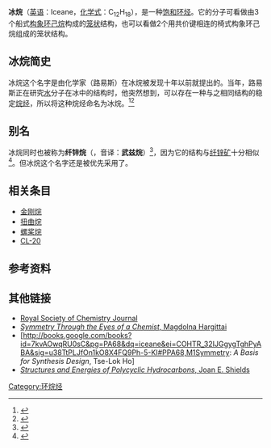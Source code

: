 {{chembox
| Verifiedfields = changed
| Watchedfields = changed
| verifiedrevid = 424837516
|   Name = 冰烷
|   ImageFileL1 = Iceane-3D-sticks.png
|   ImageSizeL1 = 100px
|   ImageFileR1 = Iceane-3D-vdW.png
|   ImageSizeR1 = 100px
|   IUPACName = Tetracyclo[5.3.1.1<sup>2,6</sup>0<sup>4,9</sup>]dodecane
|   OtherNames = 武兹烷
| Section1 = {{Chembox Identifiers
|   CASNo_Ref = {{cascite|correct|??}}
| CASNo = 53283-19-5
|   RTECS = 
|  ChemSpiderID_Ref = {{chemspidercite|changed|chemspider}}
| ChemSpiderID = 517662
|  SMILES = C1C2CC3CC1C4CC2CC3C4
|  InChI = 1/C12H18/c1-7-2-11-3-8(1)10-4-9(7)5-12(11)6-10/h7-12H,1-6H2/t7-,8+,9+,10-,11-,12+
|  InChIKey = KZNNISMAUNEBPT-KUDAMMAABM
|  StdInChI_Ref = {{stdinchicite|changed|chemspider}}
| StdInChI = 1S/C12H18/c1-7-2-11-3-8(1)10-4-9(7)5-12(11)6-10/h7-12H,1-6H2/t7-,8+,9+,10-,11-,12+
|  StdInChIKey_Ref = {{stdinchicite|changed|chemspider}}
| StdInChIKey = KZNNISMAUNEBPT-KUDAMMAASA-N
  }}
| Section2 = {{Chembox Properties
|   Formula = C<sub>12</sub>H<sub>18</sub>
|   MolarMass = 163.56
|   Appearance = 
|   Density = 
|   Solubility = 
|   Solvent = 
|   SolubleOther = 
|   MeltingPt = 
|   BoilingPt = 
|   Viscosity = 
  }}
| Section3 = {{Chembox Structure
|   CrystalStruct = 
|   Dipole = 
  }}
| Section7 = {{Chembox Hazards
|   ExternalMSDS =
|   MainHazards = 
|   FlashPt =
|   RPhrases = 
|   SPhrases = 
  }}
| Section8 = {{Chembox Related
|   Function = 
|   OtherFunctn = 
  }}
}}

'''冰烷'''（[[英语|英语]]：Iceane，[[化学式|化学式]]：C<sub>12</sub>H<sub>18</sub>），是一种[[饱和烃|饱和]][[环烷烃|环烃]]。它的分子可看做由3个船式[[构象|构象]][[环己烷|环己烷]]构成的[[笼状|笼状]]结构，也可以看做2个用共价键相连的椅式构象环己烷组成的笼状结构。

==冰烷简史==
冰烷这个名字是由化学家{{Link-en|Louis Fieser|Louis Fieser}}（路易斯）在冰烷被发现十年以前就提出的。当年，路易斯正在研究[[水|水]]分子在冰中的结构时，他突然想到，可以存在一种与之相同结构的稳定[[烷烃|烷烃]]，所以将这种烷烃命名为冰烷。<ref>{{cite journal|journal = [[J._Chem._Educ.|J. Chem. Educ.]]|last = Fieser|first = L. F.|authorlink = Louis Fieser|title = Extensions in the use of plastic tetrahedral models|year = 1965|volume = 42|issue = 8|pages = 408–412|doi = 10.1021/ed042p408}}</ref><ref>{{cite book|chapter = Polyhedral Molecular Geometries|author1-last = Hargittai|author1-first = M.|author2-last = Hargittai|author2-first = I.|pages = 153–170, 299|chapter-url = https://books.google.com/books?id=kZtCAAAAQBAJ&pg=PA299&lpg=PA299&dq=Louis+Fieser+iceane#q=Louis%20Fieser%20iceane|title = Shaping Space: Exploring Polyhedra in Nature, Art, and the Geometrical Imagination|editor-last = Senechal|editor-first = M.|year = 2013|publisher = [[Springer_Science_&_Business_Media|Springer Science & Business Media]]|isbn = 9780387927145|access-date = 2022-02-20|archive-date = 2022-02-20|archive-url = https://web.archive.org/web/20220220132804/https://books.google.com/books?id=kZtCAAAAQBAJ&pg=PA299&lpg=PA299&dq=Louis+Fieser+iceane#q=Louis%20Fieser%20iceane|dead-url = no}}</ref>

==别名==
冰烷同时也被称为'''纤锌烷'''（{{lang-en|wurtzitane}}，音译：'''武兹烷'''）<ref>{{cite journal|doi=10.1002/hlca.19750580522|title=Wurtzitan (Tetracyclo\5.3.1.12,6.04,9]dodecan)|year=1975|last1=Tobler|first1=Hans|last2=Klaus|first2=Rolf Otto|last3=Ganter|first3=Camille|journal=Helvetica Chimica Acta|volume=58|issue=5|pages=1455}}</ref>，因为它的结构与[[纤锌矿|纤锌矿]]十分相似<ref>{{cite journal|doi=10.1071/CH9761721|title=A synthesis of tetracyclo\5,3,1,12,6,04,9]dodecane (iceane)|url=https://archive.org/details/sim_australian-journal-of-chemistry_1976-08_29_8/page/1721|year=1976|last1=Hamon|first1=DPG|last2=Taylor|first2=GF|journal=Australian Journal of Chemistry|volume=29|issue=8|pages=1721}}</ref>。但冰烷这个名字还是被优先采用了。

==相关条目==
* [[金刚烷|金刚烷]]
* [[扭曲烷|扭曲烷]]
* [[螺桨烷|螺桨烷]]
* [[CL-20|CL-20]]

==参考资料==
{{Reflist}}

==其他链接==
*[http://www.rsc.org/publishing/journals/article.asp?doi=C39820000372 Royal Society of Chemistry Journal]
*[http://books.google.co.uk/books?id=U-VW1MPrX0UC&pg=PA129&lpg=PA129&dq=iceane&source=web&ots=rDYPei2_Rx&sig=utmV9O3nTJcYeyEP8DJDRHW87a0&hl=en#PPA129,M1 ''Symmetry Through the Eyes of a Chemist'', Magdolna Hargittai]{{Wayback|url=http://books.google.co.uk/books?id=U-VW1MPrX0UC&pg=PA129&lpg=PA129&dq=iceane&source=web&ots=rDYPei2_Rx&sig=utmV9O3nTJcYeyEP8DJDRHW87a0&hl=en#PPA129,M1 |date=20121022215344 }}
*[http://books.google.com/books?id=7kvAOwqRU0sC&pg=PA68&dq=iceane&ei=COHTR_32IJGgygTghPyABA&sig=u38TtPLJfOn1kO8X4FQ9Ph-5-KI#PPA68,M1Symmetry: ''A Basis for Synthesis Design'', Tse-Lok Ho]
*[http://books.google.co.uk/books?id=2sSMEMkarFkC&pg=PA154&lpg=PA154&dq=iceane+CAS+rn&source=web&ots=C1kQeVJ9IQ&sig=JiACJW1L595tHxO9a91NSP_lqF4&hl=en#PPA154,M1 ''Structures and Energies of Polycyclic Hydrocarbons'', Joan E. Shields]{{Wayback|url=http://books.google.co.uk/books?id=2sSMEMkarFkC&pg=PA154&lpg=PA154&dq=iceane+CAS+rn&source=web&ots=C1kQeVJ9IQ&sig=JiACJW1L595tHxO9a91NSP_lqF4&hl=en#PPA154,M1 |date=20121022230243 }}

{{碳環與雜環}}

[[Category:环烷烃|Category:环烷烃]]